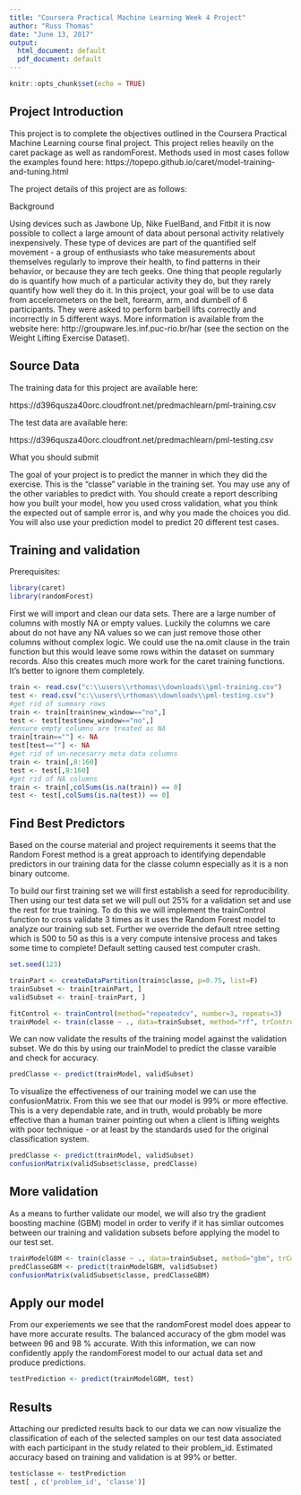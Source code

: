 ```yaml
---
title: "Coursera Practical Machine Learning Week 4 Project"
author: "Russ Thomas"
date: "June 13, 2017"
output:
  html_document: default
  pdf_document: default
---
```


```r
knitr::opts_chunk$set(echo = TRUE)
```

## Project Introduction

This project is to complete the objectives outlined in the Coursera Practical Machine Learning course final project.  This project relies heavily on the caret package as well as randomForest.  Methods used in most cases follow the examples found here:  https://topepo.github.io/caret/model-training-and-tuning.html

The project details of this project are as follows:

Background

Using devices such as Jawbone Up, Nike FuelBand, and Fitbit it is now possible to collect a large amount of data about personal activity relatively inexpensively. These type of devices are part of the quantified self movement - a group of enthusiasts who take measurements about themselves regularly to improve their health, to find patterns in their behavior, or because they are tech geeks. One thing that people regularly do is quantify how much of a particular activity they do, but they rarely quantify how well they do it. In this project, your goal will be to use data from accelerometers on the belt, forearm, arm, and dumbell of 6 participants. They were asked to perform barbell lifts correctly and incorrectly in 5 different ways. More information is available from the website here: http://groupware.les.inf.puc-rio.br/har (see the section on the Weight Lifting Exercise Dataset).

## Source Data

The training data for this project are available here:

https://d396qusza40orc.cloudfront.net/predmachlearn/pml-training.csv

The test data are available here:

https://d396qusza40orc.cloudfront.net/predmachlearn/pml-testing.csv

What you should submit

The goal of your project is to predict the manner in which they did the exercise. This is the "classe" variable in the training set. You may use any of the other variables to predict with. You should create a report describing how you built your model, how you used cross validation, what you think the expected out of sample error is, and why you made the choices you did. You will also use your prediction model to predict 20 different test cases.

## Training and validation

Prerequisites:

```r
library(caret)
library(randomForest)
```

First we will import and clean our data sets.  There are a large number of columns with mostly NA or empty values.  Luckily the columns we care about do not have any NA values so we can just remove those other columns without complex logic.  We could use the na.omit clause in the train function but this would leave some rows within the dataset on summary records.  Also this creates much more work for the caret training functions.  It's better to ignore them completely.

```r
train <- read.csv("c:\\users\\rthomas\\downloads\\pml-training.csv")
test <- read.csv("c:\\users\\rthomas\\downloads\\pml-testing.csv")
#get rid of summary rows
train <- train[train$new_window=="no",]
test <- test[test$new_window=="no",]
#ensure empty columns are treated as NA
train[train==""] <- NA
test[test==""] <- NA
#get rid of un-necesarry meta data columns
train <- train[,8:160]
test <- test[,8:160]
#get rid of NA columns
train <- train[,colSums(is.na(train)) == 0]
test <- test[,colSums(is.na(test)) == 0]
```

## Find Best Predictors

Based on the course material and project requirements it seems that the Random Forest method is a great approach to identifying dependable predictors in our training data for the classe column especially as it is a non binary outcome.  

To build our first training set we will first establish a seed for reproducibility.  Then using our test data set we will pull out 25% for a validation set and use the rest for true training.  To do this we will implement the trainControl function to cross validate 3 times as it uses the Random Forest model to analyze our training sub set.  Further we override the default ntree setting which is 500 to 50 as this is a very compute intensive process and takes some time to complete!  Default setting caused test computer crash.

```r
set.seed(123)

trainPart <- createDataPartition(train$classe, p=0.75, list=F)
trainSubset <- train[trainPart, ]
validSubset <- train[-trainPart, ] 

fitControl <- trainControl(method="repeatedcv", number=3, repeats=3)
trainModel <- train(classe ~ ., data=trainSubset, method="rf", trControl=fitControl, ntree=50)
```

We can now validate the results of the training model against the validation subset.  We do this by using our trainModel to predict the classe varaible and check for accuracy.

```r
predClasse <- predict(trainModel, validSubset)
```

To visualize the effectiveness of our training model we can use the confusionMatrix.  From this we see that our model is 99% or more effective.  This is a very dependable rate, and in truth, would probably be more effective than a human trainer pointing out when a client is lifting weights with poor technique - or at least by the standards used for the original classification system.

```r
predClasse <- predict(trainModel, validSubset)
confusionMatrix(validSubset$classe, predClasse)
```
## More validation

As a means to further validate our model, we will also try the gradient boosting machine (GBM) model in order to verify if it has simliar outcomes between our training and validation subsets before applying the model to our test set.

```r
trainModelGBM <- train(classe ~ ., data=trainSubset, method="gbm", trControl=fitControl, verbose=FALSE)
predClasseGBM <- predict(trainModelGBM, validSubset)
confusionMatrix(validSubset$classe, predClasseGBM)
```

## Apply our model

From our experiements we see that the randomForest model does appear to have more accurate results.  The balanced accuracy of the gbm model was between 96 and 98 % accurate.  With this information, we can now confidently apply the randomForest model to our actual data set and produce predictions.

```r
testPrediction <- predict(trainModelGBM, test)
```

## Results

Attaching our predicted results back to our data we can now visualize the classification of each of the selected samples on our test data associated with each participant in the study related to their problem_id.  Estimated accuracy based on training and validation is at 99% or better.

```r
test$classe <- testPrediction
test[ , c('problem_id', 'classe')]
```